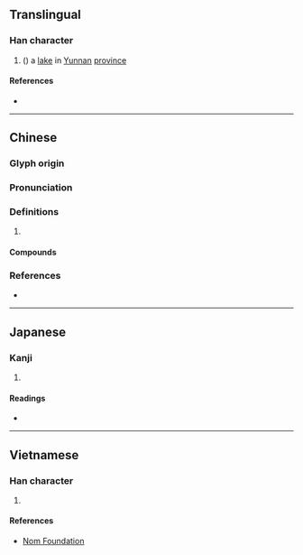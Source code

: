 {{character info/new}}
==Translingual==

===Han character===
{{Han char|rn=85|rad=水|as=06|sn=9|four=31140|canj=ESJ|ids=⿰氵耳}}

# ({{zh-only|洱海}}) a [[lake]] in [[Yunnan]] [[province]]

====References====
* {{Han ref|kx=0622.080|dkj=17412|dj=1018.060|hdz=31602.030|uh=6D31|ud=27953|bh=AC7C|bd=44156}}

----

==Chinese==
{{zh-forms}}

===Glyph origin===
{{Han etym}}

===Pronunciation===
{{zh-pron
|m=ěr
|c=nei2,ji5
|mc=y
|oc=y
|cat=
}}

===Definitions===
{{zh-hanzi}}

# {{rfdef|zh}}

====Compounds====
{{zh-der|普洱|普洱茶|洱海}}

===References===
* {{R:yue:Hanzi}}

----

==Japanese==

===Kanji===
{{ja-kanji|grade=|rs=水06}}

# {{defn|lang=ja|sort=水06}}

====Readings====
* {{ja-readings|on=[[じ]] (ji), [[に]] (ni)|kun=}}

----

==Vietnamese==

===Han character===
{{vi-readings|rs=水06| hanviet = nhĩ}}

# {{defn|lang=vi|sort=水06}}

====References====
*[http://nomfoundation.org/common/nom_details.php?codepoint=6d31 Nom Foundation]
